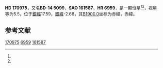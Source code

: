 {{Starbox begin
| name = HD 170975
}}
{{Starbox observe
| epoch = [[J2000.0|J2000.0]]
| constell = {{星座名待查}}<ref name=SIMBAD>{{cite web
 | url=http://simbad.u-strasbg.fr/simbad/sim-id?Ident=HR+6959
 | title=Pulsating variable Star
 | publisher=Centre de Données astronomiques de Strasbourg
 | work=SIMBAD
 | accessdate=2012-07-13
 | archive-date=2016-03-16
 | archive-url=https://web.archive.org/web/20160316145502/http://simbad.u-strasbg.fr/simbad/sim-id?Ident=HR+6959
 | dead-url=no
 }}</ref><ref name=DATA>{{cite web
 | url=http://vizier.u-strasbg.fr/viz-bin/VizieR-5?-out.add=.&-source=5050&-corr=PK=HR&-out.max=9999&HR=6959
 | title=VizieR Detailed Page
 | accessdate=2012-07-13
 | archive-date=2016-03-05
 | archive-url=https://web.archive.org/web/20160305025453/http://vizier.u-strasbg.fr/viz-bin/VizieR-5?-out.add=.&-source=5050&-corr=PK=HR&-out.max=9999&HR=6959
 | dead-url=no
 }}</ref>
| 星官 = 
| ra = {{RA|18|32|43.3}}<ref name=SIMBAD /><ref name=DATA />
| dec = {{DEC|-14|51|56}}<ref name=SIMBAD /><ref name=DATA />
| appmag_v = 5.5<ref name=SIMBAD /><ref name=DATA />
}}
{{Starbox character
| class = K3Ib-IICN1<ref name=SIMBAD /><ref name=DATA />
| b-v = 1.97<ref name=SIMBAD /><ref name=DATA />
| u-b = 2.17<ref name=SIMBAD /><ref name=DATA />
| r-i = <ref name=SIMBAD /><ref name=DATA />
| variable = 
}}
{{Starbox astrometry
| radial_v = 2.17
| prop_mo_ra = 5
| parallax = 
| p_error = 
}}
{{Starbox catalog
| names =BD-14 5099，[[SAO星表|SAO]] 161587，[[HD星表|HD]] 170975，[[HR星表|HR]] 6959}}
{{Starbox reference |Simbad=HR+6959}}
{{Starbox end}}

'''HD 170975'''，又名'''BD-14 5099'''，'''SAO 161587'''、'''HR 6959'''，是一颗恒星<ref name=SIMBAD /><ref name=DATA />，视星等为5.5，位于[[銀道座標系|銀經]]17.59，[[銀道座標系|銀緯]]-2.68，其[[B1900.0|B1900.0]]坐标为赤經{{RA|18|27|0.6}}，赤緯{{DEC|-14|-2.68|17}}。

== 参考文献 ==
{{reflist}}

{{star-stub}}

[[Category:HD和HDE天體|170975]]
[[Category:HR天體|6959]]
[[Category:SAO天體|161587]]